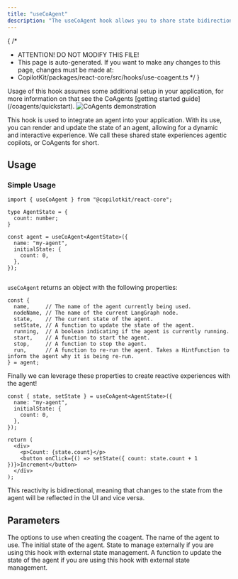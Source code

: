 ```yaml
---
title: "useCoAgent"
description: "The useCoAgent hook allows you to share state bidirectionally between your application and the agent."
---
```


{
 /*
  * ATTENTION! DO NOT MODIFY THIS FILE!
  * This page is auto-generated. If you want to make any changes to this page, changes must be made at:
  * CopilotKit/packages/react-core/src/hooks/use-coagent.ts
  */
}
<Callout type="info">
  Usage of this hook assumes some additional setup in your application, for more information
  on that see the CoAgents <span className="text-blue-500">[getting started guide](/coagents/quickstart)</span>.
</Callout>
<Frame className="my-12">
  <img
    src="/images/coagents/SharedStateCoAgents.gif"
    alt="CoAgents demonstration"
    className="w-auto"
  />
</Frame>
 
This hook is used to integrate an agent into your application. With its use, you can
render and update the state of an agent, allowing for a dynamic and interactive experience.
We call these shared state experiences agentic copilots, or CoAgents for short.
 
## Usage
 
### Simple Usage
 
```tsx
import { useCoAgent } from "@copilotkit/react-core";
 
type AgentState = {
  count: number;
}
 
const agent = useCoAgent<AgentState>({
  name: "my-agent",
  initialState: {
    count: 0,
  },
});
 
```
 
`useCoAgent` returns an object with the following properties:
 
```tsx
const {
  name,     // The name of the agent currently being used.
  nodeName, // The name of the current LangGraph node.
  state,    // The current state of the agent.
  setState, // A function to update the state of the agent.
  running,  // A boolean indicating if the agent is currently running.
  start,    // A function to start the agent.
  stop,     // A function to stop the agent.
  run,      // A function to re-run the agent. Takes a HintFunction to inform the agent why it is being re-run.
} = agent;
```
 
Finally we can leverage these properties to create reactive experiences with the agent!
 
```tsx
const { state, setState } = useCoAgent<AgentState>({
  name: "my-agent",
  initialState: {
    count: 0,
  },
});
 
return (
  <div>
    <p>Count: {state.count}</p>
    <button onClick={() => setState({ count: state.count + 1 })}>Increment</button>
  </div>
);
```
 
This reactivity is bidirectional, meaning that changes to the state from the agent will be reflected in the UI and vice versa.
 
## Parameters
<PropertyReference name="options" type="UseCoagentOptions<T>" required>
  The options to use when creating the coagent.
  <PropertyReference name="name" type="string" required>
    The name of the agent to use.
  </PropertyReference>
  <PropertyReference name="initialState" type="T | any">
    The initial state of the agent.
  </PropertyReference>
  <PropertyReference name="state" type="T | any">
    State to manage externally if you are using this hook with external state management.
  </PropertyReference>
  <PropertyReference name="setState" type="(newState: T | ((prevState: T | undefined) => T)) => void">
    A function to update the state of the agent if you are using this hook with external state management.
  </PropertyReference>
</PropertyReference>

